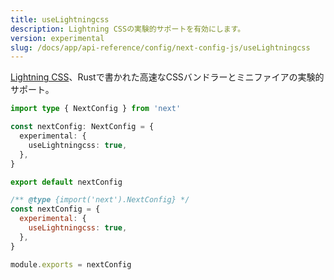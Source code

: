 ```yaml
---
title: useLightningcss
description: Lightning CSSの実験的サポートを有効にします。
version: experimental
slug: /docs/app/api-reference/config/next-config-js/useLightningcss
---
```


[Lightning CSS](https://lightningcss.dev)、Rustで書かれた高速なCSSバンドラーとミニファイアの実験的サポート。

```ts filename="next.config.ts" switcher
import type { NextConfig } from 'next'

const nextConfig: NextConfig = {
  experimental: {
    useLightningcss: true,
  },
}

export default nextConfig
```

```js filename="next.config.js" switcher
/** @type {import('next').NextConfig} */
const nextConfig = {
  experimental: {
    useLightningcss: true,
  },
}

module.exports = nextConfig
```
